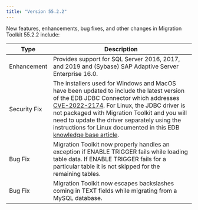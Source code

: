 ```yaml
---
title: "Version 55.2.2"
---
```


New features, enhancements, bug fixes, and other changes in Migration Toolkit 55.2.2 include:

| Type         | Description |
| ------------ |------------ |
| Enhancement  | Provides support for SQL Server 2016, 2017, and 2019 and (Sybase) SAP Adaptive Server Enterprise 16.0. |
| Security Fix | The installers used for Windows and MacOS have been updated to include the latest version of the EDB JDBC Connector which addresses [CVE-2022-2174](https://nvd.nist.gov/vuln/detail/CVE-2022-21724). For Linux, the JDBC driver is not packaged with Migration Toolkit and you will need to update the driver separately using the instructions for Linux documented in this EDB [knowledge base article](https://techsupport.enterprisedb.com/kb/a/cve-2022-21724-jdbc-driver-update-for-migration-toolkit--mtk-/). |
| Bug Fix      | Migration Toolkit now properly handles an exception if ENABLE TRIGGER fails while loading table data. If ENABLE TRIGGER fails for a particular table it is not skipped for the remaining tables.  |
| Bug Fix      | Migration Toolkit now escapes backslashes coming in TEXT fields while migrating from a MySQL database. |



